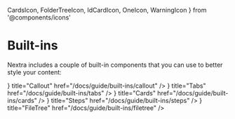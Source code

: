   CardsIcon,
  FolderTreeIcon,
  IdCardIcon,
  OneIcon,
  WarningIcon
} from '@components/icons'

# Built-ins

Nextra includes a couple of built-in components that you can use to better style
your content:

<Cards>
  <Card
    icon={<WarningIcon />}
    title="Callout"
    href="/docs/guide/built-ins/callout"
  />
  <Card icon={<CardsIcon />} title="Tabs" href="/docs/guide/built-ins/tabs" />
  <Card
    icon={<IdCardIcon />}
    title="Cards"
    href="/docs/guide/built-ins/cards"
  />
  <Card icon={<OneIcon />} title="Steps" href="/docs/guide/built-ins/steps" />
  <Card
    icon={<FolderTreeIcon className="h-5 w-5" />}
    title="FileTree"
    href="/docs/guide/built-ins/filetree"
  />
</Cards>

